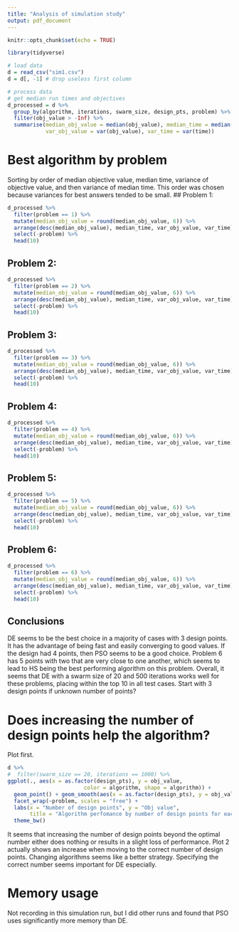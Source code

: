 ```yaml
---
title: "Analysis of simulation study"
output: pdf_document
---
```


```r
knitr::opts_chunk$set(echo = TRUE)
```

```r
library(tidyverse)
```

```r
# load data
d = read_csv("sim1.csv")
d = d[, -1] # drop useless first column
```

```r
# process data
# get median run times and objectives
d_processed = d %>%
  group_by(algorithm, iterations, swarm_size, design_pts, problem) %>%
  filter(obj_value > -Inf) %>%
  summarise(median_obj_value = median(obj_value), median_time = median(time),
            var_obj_value = var(obj_value), var_time = var(time))
```

# Best algorithm by problem
Sorting by order of median objective value, median time, variance of objective value, and then variance of median time. This order was chosen because variances for best answers tended to be small.
## Problem 1:
```r
d_processed %>%
  filter(problem == 1) %>%
  mutate(median_obj_value = round(median_obj_value, 6)) %>% 
  arrange(desc(median_obj_value), median_time, var_obj_value, var_time) %>%
  select(-problem) %>%
  head(10)
```

## Problem 2:
```r
d_processed %>%
  filter(problem == 2) %>%
  mutate(median_obj_value = round(median_obj_value, 6)) %>% 
  arrange(desc(median_obj_value), median_time, var_obj_value, var_time) %>%
  select(-problem) %>%
  head(10)
```

## Problem 3:
```r
d_processed %>%
  filter(problem == 3) %>%
  mutate(median_obj_value = round(median_obj_value, 6)) %>% 
  arrange(desc(median_obj_value), median_time, var_obj_value, var_time) %>%
  select(-problem) %>%
  head(10)
```

## Problem 4:
```r
d_processed %>%
  filter(problem == 4) %>%
  mutate(median_obj_value = round(median_obj_value, 6)) %>% 
  arrange(desc(median_obj_value), median_time, var_obj_value, var_time) %>%
  select(-problem) %>%
  head(10)
```

## Problem 5:
```r
d_processed %>%
  filter(problem == 5) %>%
  mutate(median_obj_value = round(median_obj_value, 6)) %>% 
  arrange(desc(median_obj_value), median_time, var_obj_value, var_time) %>%
  select(-problem) %>%
  head(10)
```

## Problem 6:
```r
d_processed %>%
  filter(problem == 6) %>%
  mutate(median_obj_value = round(median_obj_value, 6)) %>% 
  arrange(desc(median_obj_value), median_time, var_obj_value, var_time) %>%
  select(-problem) %>%
  head(10)
```

## Conclusions
DE seems to be the best choice in a majority of cases with 3 design points. It has the advantage of being fast and easily converging to good values. If the design had 4 points, then PSO seems to be a good choice. Problem 6 has 5 points with two that are very close to one another, which seems to lead to HS being the best performing algorithm on this problem. Overall, it seems that DE with a swarm size of 20 and 500 iterations works well for these problems, placing within the top 10 in all test cases. Start with 3 design points if unknown number of points?

# Does increasing the number of design points help the algorithm?
Plot first.
```r
d %>%
#  filter(swarm_size == 20, iterations == 1000) %>%
ggplot(., aes(x = as.factor(design_pts), y = obj_value, 
                        color = algorithm, shape = algorithm)) +
  geom_point() + geom_smooth(aes(x = as.factor(design_pts), y = obj_value, group = algorithm), se = F) +
  facet_wrap(~problem, scales = "free") +
  labs(x = "Number of design points", y = "Obj value", 
       title = "Algorithm perfomance by number of design points for each problem") +
  theme_bw()
```
It seems that increasing the number of design points beyond the optimal number either does nothing or results in a slight loss of performance. Plot 2 actually shows an increase when moving to the correct number of design points. Changing algorithms seems like a better strategy. Specifying the correct number seems important for DE especially.

# Memory usage
Not recording in this simulation run, but I did other runs and found that PSO uses significantly more memory than DE.


